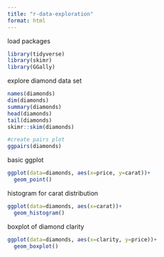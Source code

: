 ```yaml
---
title: "r-data-exploration"
format: html
---
```

load packages
```r
library(tidyverse)
library(skimr)
library(GGally)
```
explore diamond data set
```r
names(diamonds)
dim(diamonds)
summary(diamonds)
head(diamonds)
tail(diamonds)
skimr::skim(diamonds)

#create pairs plot
ggpairs(diamonds)
```
basic ggplot
```r
ggplot(data=diamonds, aes(x=price, y=carat))+
  geom_point()
```
histogram for carat distribution
```r
ggplot(data=diamonds, aes(x=carat))+
  geom_histogram()
```
boxplot of diamond clarity
```r
ggplot(data=diamonds, aes(x=clarity, y=price))+
  geom_boxplot()
```





